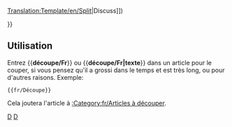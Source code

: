 <noinclude>[[Translation:Template/en/Split]]</noinclude><noinclude></noinclude>{{fr/Fenêtre de message| type  = mouvement
| image = en/Split.png
| texte = <strong>Découpe</strong><br>Il a été suggéré que cette page soit partagée en de multiples pages. ([[{{{discuss|{{TALKPAGENAME}}}}}|Discuss]])<p>{{{1|}}}</p>
}}<includeonly>{{{2|[[Category:fr/Articles à découper]]}}}</includeonly><noinclude>

==Utilisation==
Entrez <nowiki>{{</nowiki>'''découpe/Fr'''<nowiki>}}</nowiki> ou <nowiki>{{</nowiki>'''découpe/Fr|texte'''<nowiki>}}</nowiki> dans un article pour le couper, si vous pensez qu'il a grossi dans le temps et est très long, ou pour d'autres raisons. Exemple: 
<pre>{{fr/Découpe}}</pre>
Cela joutera l'article à [[:Category:fr/Articles à découper]].

[[Category:fr/Templates|D]][[Category:fr/Fenêtres de message|D]]</noinclude>